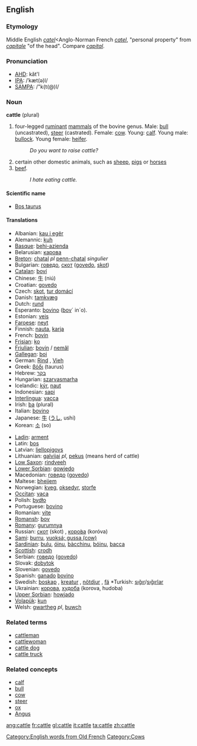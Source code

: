 ==English==
{{wikipedia}}

===Etymology===
Middle English ''[[catel]]''<Anglo-Norman French ''[[catel]]'', "personal property" from {{L.}} ''[[capitale]]'' "of the head". Compare ''[[capital]]''.

=== Pronunciation ===
*[[w:AHD|AHD]]: kăt'l
*[[w:IPA|IPA]]: /ˈkæt(ə)l/
*[[w:SAMPA|SAMPA]]: /"k{t(@)l/

=== Noun ===
'''cattle''' (plural)

# four-legged [[ruminant]] [[mammal]]s of the bovine genus. Male: [[bull]] (uncastrated), [[steer]] (castrated).  Female: [[cow]]. Young: [[calf]]. Young male: [[bullock]]. Young female: [[heifer]].
#: ''Do you want to raise cattle?''
# certain other domestic animals, such as [[sheep]], [[pig]]s or [[horse]]s
# [[beef]].
#: ''I hate eating cattle.''

====Scientific name====
*[[Bos taurus]]

==== Translations ====
{{top}}
*Albanian: [[kau i egër]]
*Alemannic: [[kuh]]
*[[Basque]]: [[behi-azienda]]
*Belarusian: [[карова]]
*[[Breton]]: [[chatal]] ''pl'' [[penn-chatal]] ''singulier'' {{m}}
*Bulgarian: [[говедо]], [[скот]] ([[govedo]], [[skot]])
*[[Catalan]]: [[boví]]
*Chinese: [[牛]] (niú)
*Croatian: [[govedo]]
*Czech: [[skot]], [[tur domácí]]
*Danish: [[tamkvæg]]
*Dutch: [[rund]] {{n}}
*Esperanto: [[bovino]] ([[bovo|bov]]´ in´o).
*Estonian: [[veis]]
*[[Faroese]]: [[neyt]]
*Finnish: [[nauta]], [[karja]]
*French: [[bovin]] {{m}}
*[[Frisian]]: [[ko]]
*[[Friulian]]: [[bovin]] / [[nemâl]]
*[[Gallegan]]: [[boi]]
*German: [[Rind]] {{n}}, [[Vieh]] {{n}}
*Greek: [[βόδι]] (taurus)
*Hebrew: [[בקר]]
*Hungarian: [[szarvasmarha]]
*Icelandic: [[kýr]], [[naut]]
*Indonesian: [[sapi]]
*[[Interlingua]]: [[vacca]]
*Irish: [[ba]] (plural)
*Italian: [[bovino]]
*Japanese: [[牛]] ([[うし]], ushi)
*Korean: [[소]] (so)
{{mid}}
*[[Ladin]]: [[arment]]
*Latin: [[bos]]
*Latvian: [[liellopigovs]]
*Lithuanian: [[galvijai]] {{m}} ''pl'', [[pekus]] {{m}} (means herd of cattle)
*[[Low Saxon]]: [[rindveeh]]
*[[Lower Sorbian]]: [[gowjedo]]
*Macedonian: [[говедо]] ([[govedo]])
*Maltese: [[bhejjem]]
*Norwegian: [[kveg]], [[oksedyr]], [[storfe]]
*[[Occitan]]: [[vaca]]
*Polish: [[bydło]] {{n}}
*Portuguese: [[bovino]]
*Romanian: [[vite]]
*[[Romansh]]: [[bov]]
*[[Romany]]: [[gurumnya]] {{f}}
*Russian: [[скот]] (skot) {{m}}, [[коро́ва]] (koróva)
*[[Sami]]: [[burru]], [[vuoksá; gussa (cow)]]
*[[Sardinian]]: [[bulu]], [[óinu]], [[bàcchinu]], [[bóinu]], [[bacca]]
*[[Scottish]]: [[crodh]]
*Serbian: [[говедо]] ([[govedo]])
*Slovak: [[dobytok]]
*Slovenian: [[govedo]]
*Spanish: [[ganado]] [[bovino]] {{m}}
*Swedish: [[boskap]] {{n}}, [[kreatur]] {{n}}, [[nötdjur]] {{n}}, [[fä]] {{n}} *Turkish: [[sığır]]/[[sığırlar]]
*Ukrainian: [[корова]], [[худоба]] (korova, hudoba)
*[[Upper Sorbian]]: [[howjado]]
*[[Volapük]]: [[kun]]
*Welsh: [[gwartheg]] ''pl'', [[buwch]]
{{bottom}}

===Related terms===
*[[cattleman]]
*[[cattlewoman]]
*[[cattle dog]]
*[[cattle truck]]

=== Related concepts ===
*[[calf]]
*[[bull]]
*[[cow]]
*[[steer]]
*[[ox]]
*[[Angus]]
[[Category:English words from Old French]]
[[Category:Cows]]

[[ang:cattle]]
[[fr:cattle]]
[[gl:cattle]]
[[it:cattle]]
[[ta:cattle]]
[[zh:cattle]]
